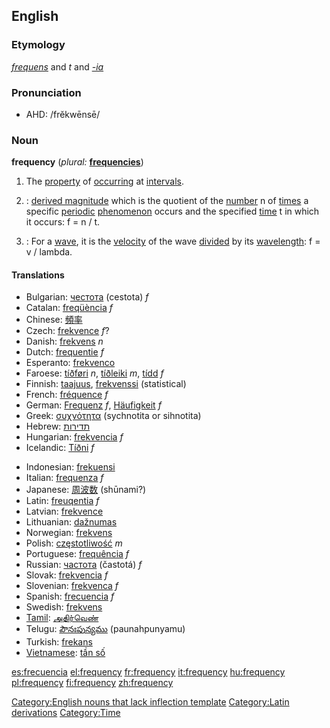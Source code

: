 {{wikipedia}}
==English==

===Etymology===
{{L.}} ''[[frequens]]'' and ''t'' and ''[[-ia]]''

===Pronunciation===
*AHD: /frĕkwēnsē/

===Noun===
'''frequency'''  (''plural:'' '''[[frequencies]]''')

# The [[property]] of [[occurring]] at [[interval]]s.
# {{physics}}: [[derived magnitude]] which is the quotient of the [[number]] n of [[times]] a specific [[periodic]] [[phenomenon]] occurs and the specified [[time]] t in which it occurs: f = n / t.
# {{physics}}: For a [[wave]], it is the [[velocity]] of the wave [[divided]] by its [[wavelength]]: f = v / lambda.

====Translations====
{{top}}
*Bulgarian: [[честота]] (cestota) ''f''
*Catalan: [[freqüència]] ''f''
*Chinese: [[頻率]]
*Czech: [[frekvence]] ''f''?
*Danish: [[frekvens]] ''n''
*Dutch: [[frequentie]] ''f''
*Esperanto: [[frekvenco]]
*Faroese: [[tíðføri]] ''n'', [[tíðleiki]] ''m'', [[tídd]] ''f''
*Finnish: [[taajuus]], [[frekvenssi]] (statistical)
*French: [[fréquence]] ''f''
*German: [[Frequenz]] ''f'', [[Häufigkeit]] ''f''
*Greek: [[συχνότητα]] (sychnotita or sihnotita)
*Hebrew: [[תדירות]]<!-- ()-->
*Hungarian: [[frekvencia]] ''f''
*Icelandic: [[Tíðni]] ''f''
{{mid}}
*Indonesian: [[frekuensi]]
*Italian: [[frequenza]] ''f''
*Japanese: [[周波数]] (shūnami?)
*Latin: [[freuqentia]] ''f''
*Latvian: [[frekvence]] {{f}}
*Lithuanian: [[dažnumas]]
*Norwegian: [[frekvens]]
*Polish: [[częstotliwość]] ''m''
*Portuguese: [[frequência]] ''f''
*Russian: [[частота]] (častotá) ''f''
*Slovak: [[frekvencia]] ''f''
*Slovenian: [[frekvenca]] ''f''
*Spanish: [[:es:frecuencia|frecuencia]] ''f''
*Swedish: [[frekvens]]
*[[Tamil]]: [[அதிர்வெண்]]
*Telugu: [[పౌనఃపున్యము]] (paunahpunyamu)
*Turkish: [[frekans]]
*[[Vietnamese]]: [[tần số]]
{{bottom}}

[[Category:English nouns that lack inflection template]]
[[Category:Latin derivations]]
[[Category:Time]]

[[es:frecuencia]]
[[el:frequency]]
[[fr:frequency]]
[[it:frequency]]
[[hu:frequency]]
[[pl:frequency]]
[[fi:frequency]]
[[zh:frequency]]